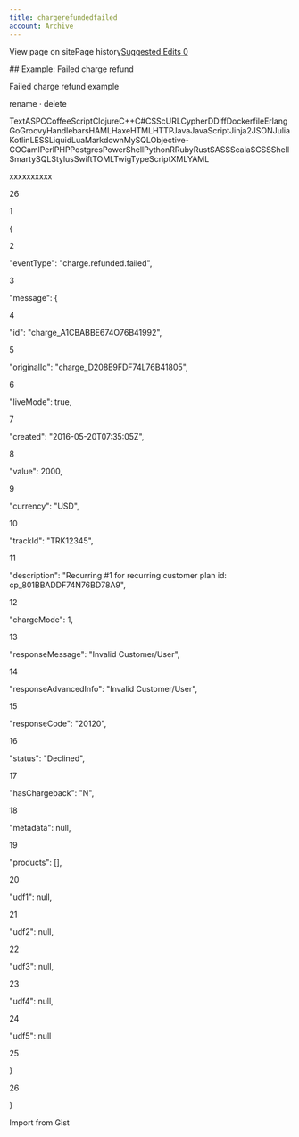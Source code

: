 ```yaml
---
title: chargerefundedfailed
account: Archive
---
```


View page on sitePage history[Suggested Edits 0](/project/checkoutdocs-legacy/v1.9/suggested)

\## Example: Failed charge refund

Failed charge refund example

rename · delete

TextASPCCoffeeScriptClojureC++C#CSScURLCypherDDiffDockerfileErlangGoGroovyHandlebarsHAMLHaxeHTMLHTTPJavaJavaScriptJinja2JSONJuliaKotlinLESSLiquidLuaMarkdownMySQLObjective-COCamlPerlPHPPostgresPowerShellPythonRRubyRustSASSScalaSCSSShellSmartySQLStylusSwiftTOMLTwigTypeScriptXMLYAML

xxxxxxxxxx

26

1

{

2

"eventType": "charge.refunded.failed",

3

"message": {

4

"id": "charge_A1CBABBE674O76B41992",

5

"originalId": "charge_D208E9FDF74L76B41805",

6

"liveMode": true,

7

"created": "2016-05-20T07:35:05Z",

8

"value": 2000,

9

"currency": "USD",

10

"trackId": "TRK12345",

11

"description": "Recurring #1 for recurring customer plan id: cp_801BBADDF74N76BD78A9",

12

"chargeMode": 1,

13

"responseMessage": "Invalid Customer/User",

14

"responseAdvancedInfo": "Invalid Customer/User",

15

"responseCode": "20120",

16

"status": "Declined",

17

"hasChargeback": "N",

18

"metadata": null,

19

"products": \[\],

20

"udf1": null,

21

"udf2": null,

22

"udf3": null,

23

"udf4": null,

24

"udf5": null

25

}

26

}

Import from Gist
